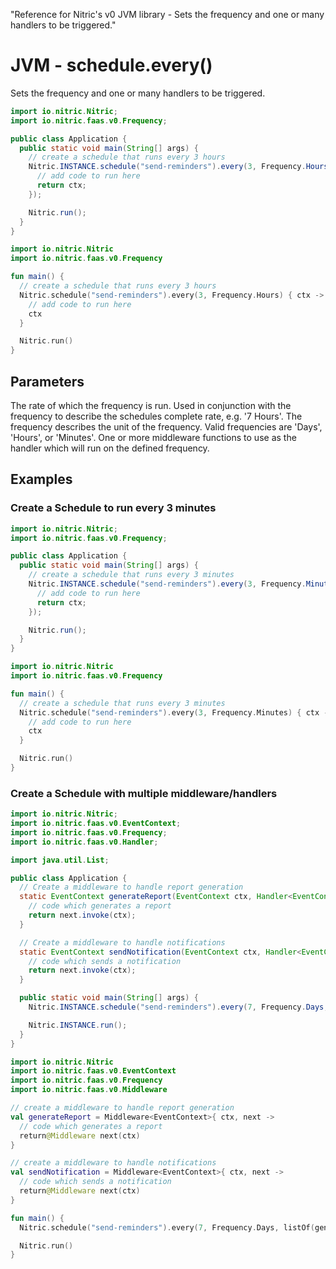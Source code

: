   "Reference for Nitric's v0 JVM library - Sets the frequency and one or many handlers to be triggered."

# JVM - schedule.every()

Sets the frequency and one or many handlers to be triggered.

<CodeGroup>

```java
import io.nitric.Nitric;
import io.nitric.faas.v0.Frequency;

public class Application {
  public static void main(String[] args) {
    // create a schedule that runs every 3 hours
    Nitric.INSTANCE.schedule("send-reminders").every(3, Frequency.Hours, (ctx) -> {
      // add code to run here
      return ctx;
    });

    Nitric.run();
  }
}
```

```kotlin
import io.nitric.Nitric
import io.nitric.faas.v0.Frequency

fun main() {
  // create a schedule that runs every 3 hours
  Nitric.schedule("send-reminders").every(3, Frequency.Hours) { ctx ->
    // add code to run here
    ctx
  }

  Nitric.run()
}
```

</CodeGroup>

## Parameters

<Properties>
  <Property name="rate" required type="Int">
    The rate of which the frequency is run. Used in conjunction with the
    frequency to describe the schedules complete rate, e.g. '7 Hours'.
  </Property>
  <Property name="frequency" required type="Frequency">
    The frequency describes the unit of the frequency. Valid frequencies are
    'Days', 'Hours', or 'Minutes'.
  </Property>
  <Property
    name="middleware"
    required
    type="EventMiddleware or List<EventMiddleware>"
  >
    One or more middleware functions to use as the handler which will run on the
    defined frequency.
  </Property>
</Properties>

## Examples

### Create a Schedule to run every 3 minutes

<CodeGroup>

```java
import io.nitric.Nitric;
import io.nitric.faas.v0.Frequency;

public class Application {
  public static void main(String[] args) {
    // create a schedule that runs every 3 minutes
    Nitric.INSTANCE.schedule("send-reminders").every(3, Frequency.Minutes, (ctx) -> {
      // add code to run here
      return ctx;
    });

    Nitric.run();
  }
}
```

```kotlin
import io.nitric.Nitric
import io.nitric.faas.v0.Frequency

fun main() {
  // create a schedule that runs every 3 minutes
  Nitric.schedule("send-reminders").every(3, Frequency.Minutes) { ctx ->
    // add code to run here
    ctx
  }

  Nitric.run()
}
```

</CodeGroup>

### Create a Schedule with multiple middleware/handlers

<CodeGroup>

```java
import io.nitric.Nitric;
import io.nitric.faas.v0.EventContext;
import io.nitric.faas.v0.Frequency;
import io.nitric.faas.v0.Handler;

import java.util.List;

public class Application {
  // Create a middleware to handle report generation
  static EventContext generateReport(EventContext ctx, Handler<EventContext> next) {
    // code which generates a report
    return next.invoke(ctx);
  }

  // Create a middleware to handle notifications
  static EventContext sendNotification(EventContext ctx, Handler<EventContext> next) {
    // code which sends a notification
    return next.invoke(ctx);
  }

  public static void main(String[] args) {
    Nitric.INSTANCE.schedule("send-reminders").every(7, Frequency.Days, List.of(Test::generateReport, Test::sendNotification));

    Nitric.INSTANCE.run();
  }
}
```

```kotlin
import io.nitric.Nitric
import io.nitric.faas.v0.EventContext
import io.nitric.faas.v0.Frequency
import io.nitric.faas.v0.Middleware

// create a middleware to handle report generation
val generateReport = Middleware<EventContext>{ ctx, next ->
  // code which generates a report
  return@Middleware next(ctx)
}

// create a middleware to handle notifications
val sendNotification = Middleware<EventContext>{ ctx, next ->
  // code which sends a notification
  return@Middleware next(ctx)
}

fun main() {
  Nitric.schedule("send-reminders").every(7, Frequency.Days, listOf(generateReport, sendNotification))

  Nitric.run()
}
```

</CodeGroup>
